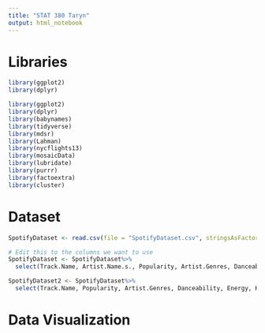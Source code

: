 ```yaml
---
title: "STAT 380 Taryn"
output: html_notebook
---
```


# Libraries 
```r
library(ggplot2)
library(dplyr)

library(ggplot2)
library(dplyr)
library(babynames)
library(tidyverse)
library(mdsr)
library(Lahman)
library(nycflights13)
library(mosaicData)
library(lubridate)
library(purrr)
library(factoextra)
library(cluster)
```

# Dataset
```r
SpotifyDataset <- read.csv(file = "SpotifyDataset.csv", stringsAsFactors = FALSE)

# Edit this to the columns we want to use
SpotifyDataset <- SpotifyDataset%>%
  select(Track.Name, Artist.Name.s., Popularity, Artist.Genres, Danceability, Energy, Key, Loudness, Mode, Speechiness, Acousticness, Instrumentalness, Liveness, Valence, Tempo)

SpotifyDataset2 <- SpotifyDataset%>%
  select(Track.Name, Popularity, Artist.Genres, Danceability, Energy, Key, Loudness, Mode, Speechiness, Acousticness, Instrumentalness, Liveness, Valence, Tempo)
```

# Data Visualization
```r

```

